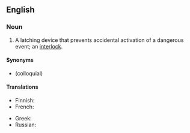 ==English==

===Noun===
{{en-noun}}

# A latching device that prevents accidental activation of a dangerous event; an [[interlock]].

====Synonyms====
* {{l|en|safety}} (colloquial)

====Translations====
{{trans-top|safety catch}}
* Finnish: {{t+|fi|varmistin}}
* French: {{t+|fr|cran d'arrêt|m}}
{{trans-mid}}
* Greek: {{t+|el|ασφάλεια|f}}
* Russian: {{t+|ru|предохрани́тель|m}}
{{trans-bottom}}